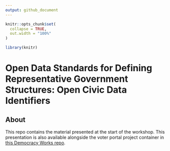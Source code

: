 ```yaml
---
output: github_document
---
```


```r
knitr::opts_chunk$set(
  collapse = TRUE,
  out.width = "100%"
)

library(knitr)
```

# Open Data Standards for Defining Representative Government Structures: Open Civic Data Identifiers

## About
This repo contains the material presented at the start of the workshop. This presentation is also available alongside the voter portal project container in [this Democracy Works repo](https://github.com/democracyworks/open-civic-data-week-2024).
